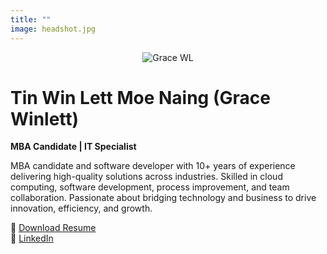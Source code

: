 ```yaml
---
title: ""
image: headshot.jpg
---
```


<div style="text-align: center;">
  <img src="headshot.jpg" alt="Grace WL" class="headshot">
</div>

# Tin Win Lett Moe Naing (Grace Winlett)
**MBA Candidate \| IT Specialist**

MBA candidate and software developer with 10+ years of experience delivering high-quality solutions across industries. Skilled in cloud computing, software development, process improvement, and team collaboration. Passionate about bridging technology and business to drive innovation, efficiency, and growth.

📄 [Download Resume](resume.pdf)  
🔗 [LinkedIn](https://www.linkedin.com/in/grace-winlett-62262a55)







